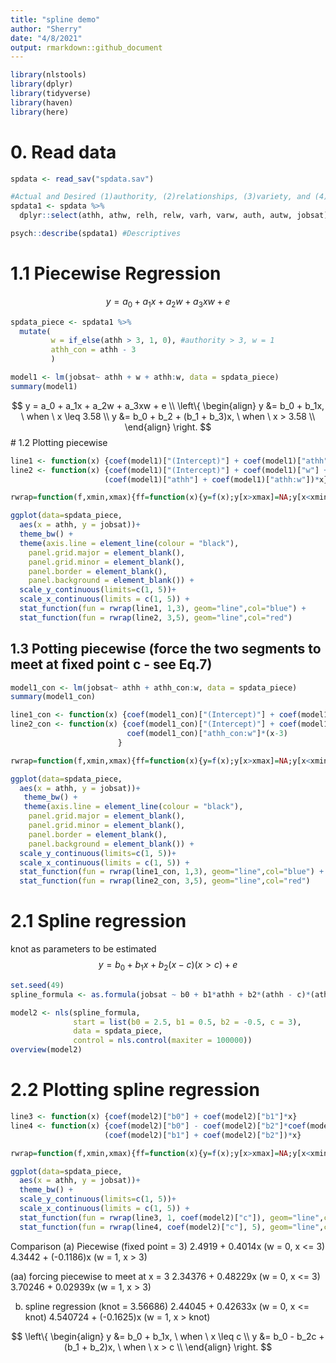 ```yaml
---
title: "spline demo"
author: "Sherry"
date: "4/8/2021"
output: rmarkdown::github_document
---
```

```r
library(nlstools)
library(dplyr)
library(tidyverse)
library(haven)
library(here)
```
# 0. Read data
```r
spdata <- read_sav("spdata.sav")

#Actual and Desired (1)authority, (2)relationships, (3)variety, and (4)autonomy to predict jobsat
spdata1 <- spdata %>% 
  dplyr::select(athh, athw, relh, relw, varh, varw, auth, autw, jobsat) 

psych::describe(spdata1) #Descriptives 
```

# 1.1 Piecewise Regression
$$y = a_0 + a_1x + a_2w + a_3xw + e$$
```r
spdata_piece <- spdata1 %>%
  mutate(
         w = if_else(athh > 3, 1, 0), #authority > 3, w = 1
         athh_con = athh - 3
         ) 

model1 <- lm(jobsat~ athh + w + athh:w, data = spdata_piece)
summary(model1)
```

$$
y = a_0 + a_1x + a_2w + a_3xw + e \\
\left\{
  \begin{align}
y &= b_0 + b_1x, \ when \ x \leq 3.58 \\
y &= b_0 + b_2 + (b_1 + b_3)x, \ when \ x > 3.58 \\
  \end{align}
\right.
$$
# 1.2 Plotting piecewise 
```r
line1 <- function(x) {coef(model1)["(Intercept)"] + coef(model1)["athh"]*x}
line2 <- function(x) {coef(model1)["(Intercept)"] + coef(model1)["w"] +
                     (coef(model1)["athh"] + coef(model1)["athh:w"])*x}

rwrap=function(f,xmin,xmax){ff=function(x){y=f(x);y[x>xmax]=NA;y[x<xmin]=NA;y}}

ggplot(data=spdata_piece,
  aes(x = athh, y = jobsat))+
  theme_bw() + 
  theme(axis.line = element_line(colour = "black"),
    panel.grid.major = element_blank(),
    panel.grid.minor = element_blank(),
    panel.border = element_blank(),
    panel.background = element_blank()) +
  scale_y_continuous(limits=c(1, 5))+
  scale_x_continuous(limits = c(1, 5)) + 
  stat_function(fun = rwrap(line1, 1,3), geom="line",col="blue") + 
  stat_function(fun = rwrap(line2, 3,5), geom="line",col="red")
```

## 1.3 Potting piecewise (force the two segments to meet at fixed point c - see Eq.7)
```r
model1_con <- lm(jobsat~ athh + athh_con:w, data = spdata_piece)
summary(model1_con)

line1_con <- function(x) {coef(model1_con)["(Intercept)"] + coef(model1_con)["athh"]*x}
line2_con <- function(x) {coef(model1_con)["(Intercept)"] + coef(model1_con)["athh"]*x +
                          coef(model1_con)["athh_con:w"]*(x-3)
                        }

rwrap=function(f,xmin,xmax){ff=function(x){y=f(x);y[x>xmax]=NA;y[x<xmin]=NA;y}}

ggplot(data=spdata_piece,
  aes(x = athh, y = jobsat))+
   theme_bw() + 
   theme(axis.line = element_line(colour = "black"),
    panel.grid.major = element_blank(),
    panel.grid.minor = element_blank(),
    panel.border = element_blank(),
    panel.background = element_blank()) +
  scale_y_continuous(limits=c(1, 5))+
  scale_x_continuous(limits = c(1, 5)) + 
  stat_function(fun = rwrap(line1_con, 1,3), geom="line",col="blue") + 
  stat_function(fun = rwrap(line2_con, 3,5), geom="line",col="red")
```


# 2.1 Spline regression
knot as parameters to be estimated
$$
y = b_0 + b_1x + b_2(x-c)(x>c) +e
$$
```r
set.seed(49)
spline_formula <- as.formula(jobsat ~ b0 + b1*athh + b2*(athh - c)*(athh > c))

model2 <- nls(spline_formula,
              start = list(b0 = 2.5, b1 = 0.5, b2 = -0.5, c = 3), 
              data = spdata_piece, 
              control = nls.control(maxiter = 100000))
overview(model2)
```

# 2.2 Plotting spline regression
```r
line3 <- function(x) {coef(model2)["b0"] + coef(model2)["b1"]*x}
line4 <- function(x) {coef(model2)["b0"] - coef(model2)["b2"]*coef(model2)["c"] +
                     (coef(model2)["b1"] + coef(model2)["b2"])*x}

rwrap=function(f,xmin,xmax){ff=function(x){y=f(x);y[x>xmax]=NA;y[x<xmin]=NA;y}}

ggplot(data=spdata_piece,
  aes(x = athh, y = jobsat))+
  theme_bw() +
  scale_y_continuous(limits=c(1, 5))+
  scale_x_continuous(limits = c(1, 5)) + 
  stat_function(fun = rwrap(line3, 1, coef(model2)["c"]), geom="line",col="blue") + 
  stat_function(fun = rwrap(line4, coef(model2)["c"], 5), geom="line",col="red")
```

Comparison
(a) Piecewise (fixed point = 3)
2.4919 + 0.4014x     (w = 0, x <= 3)
4.3442 + (-0.1186)x  (w = 1, x > 3)

(aa) forcing piecewise to meet at x = 3
2.34376 + 0.48229x (w = 0, x <= 3)
3.70246 + 0.02939x (w = 1, x > 3) 

(b) spline regression (knot = 3.56686)
2.44045  + 0.42633x   (w = 0, x <= knot)
4.540724 + (-0.1625)x (w = 1, x > knot) 

$$
\left\{
  \begin{align}
y &= b_0 + b_1x, \ when \ x \leq c \\
y &= b_0 - b_2c + (b_1 + b_2)x, \ when \ x > c \\
  \end{align}
\right.
$$

